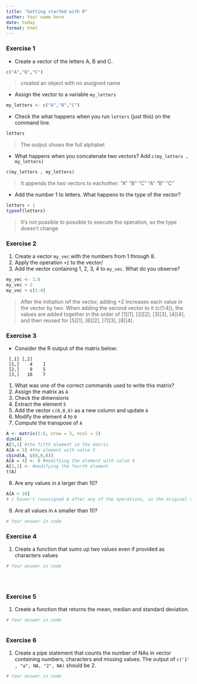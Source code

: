 ```yaml
---
title: "Getting started with R"
author: Your name here
date: today
format: html
---
```


### Exercise 1 {#sec-1}

* Create a vector of the letters A, B and C.

```r
c("A","B","C")

```
> created an object with no assigned name



* Assign the vector to a variable `my_letters`
```r
my_letters <- c("A","B","C")
```


* Check the what happens when you run `letters` (just this) on the command line.
```r
letters

```

> The output shows the full alphabet



* What happens when you concatenate two vectors? Add `c(my_letters , my_letters)`
```r
c(my_letters , my_letters)

```

> It appends the two vectors to eachother: "A" "B" "C" "A" "B" "C"



* Add the number 1 to letters. What happens to the type of the vector?
```r
letters + 1
typeof(letters)
```

> It's not possible to possible to execute the operation, so the type doesn't change



### Exercise 2


1. Create a vector `my_vec` with the numbers from 1 through 8.
2. Apply the operation `+2` to the vector/
3. Add the vector containing 1, 2, 3, 4 to `my_vec`. What do you observe?

```r
my_vec <- 1:8
my_vec + 2
my_vec + c(1:4)


```

> After the initiation iof the vector, adding +2 increases each value in the vector by two. When adding the second vector to it (c(1:4)), the values are added together in the order of [1][1], [2][2], [3][3], [4][4], and then reused for [5][1], [6][2], [7][3], [8][4].


### Exercise 3

* Consider the R output of the matrix below:

```
 [,1] [,2]
 [1,]    4    1
 [2,]    9    5
 [3,]   10    7
```

1. What was one of the correct commands used to write this matrix?
2. Assign the matrix as `A`
3. Check the dimensions
4. Extract the element `5`
5. Add the vector `c(0,0,0)` as a new column and update `A`
6. Modify the element 4 to `0`
7. Compute the transpose of `A`

```r
A <- matrix(1:6, nrow = 3, ncol = 2) 
dim(A)
A[3,1] #the fifth element in the matrix
A[A = 5] #the element with value 5
cbind(A, c(0,0,0))
A[A = 4] <- 0 #modifying the element with value 4 
A[2,2] <- #modifying the fourth element 
t(A)

```


8. Are any values in `A` larger than 10? 
```r
A[A > 10] 
# i haven't reassigned A after any of the operations, so the original values 1:6 haven't changed
```

9. Are all values in `A` smaller than 10?
```r
# Your answer in code

```

### Exercise 4

1. Create a function that sums up two values even if provided as characters values

```r
# Your answer in code





```


### Exercise 5

1. Create a function that returns the mean, median and standard deviation.

```r
# Your answer in code



```


### Exercise 6
1. Create a pipe statement that counts the number of NAs in vector containing numbers, characters and missing values.
The output of `c('1' , "a", NA, "2", NA)` should be 2.

```r
# Your answer in code



```


